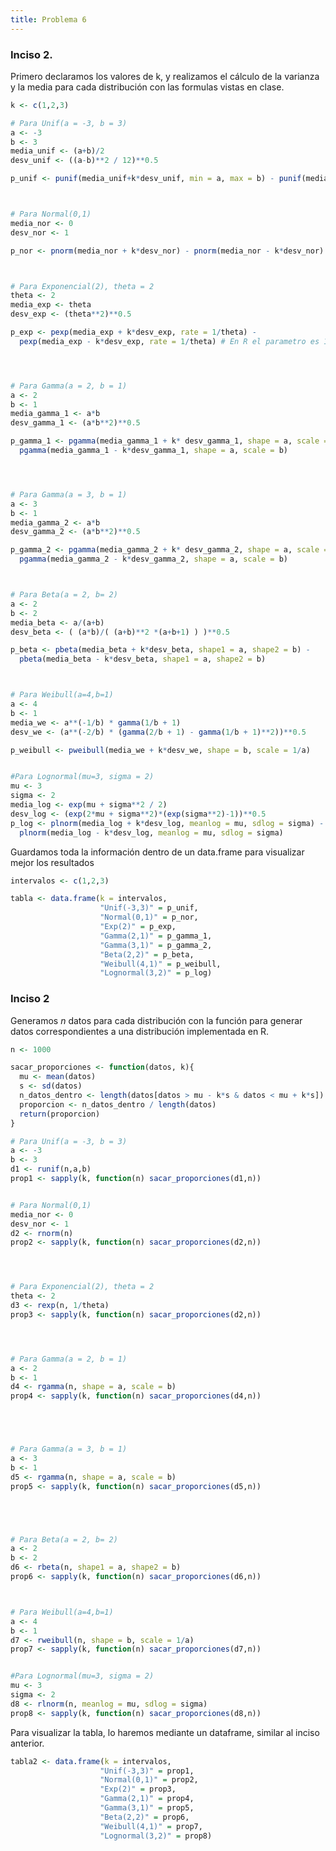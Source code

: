 ---
title: Problema 6
---

### Inciso 2.

Primero declaramos los valores de k, y realizamos el cálculo de la varianza y la media para cada distribución con las formulas vistas en clase. 

```{r}
k <- c(1,2,3)

# Para Unif(a = -3, b = 3)
a <- -3
b <- 3
media_unif <- (a+b)/2
desv_unif <- ((a-b)**2 / 12)**0.5

p_unif <- punif(media_unif+k*desv_unif, min = a, max = b) - punif(media_unif-k*desv_unif, min = a, max = b)



# Para Normal(0,1)
media_nor <- 0
desv_nor <- 1

p_nor <- pnorm(media_nor + k*desv_nor) - pnorm(media_nor - k*desv_nor)



# Para Exponencial(2), theta = 2
theta <- 2
media_exp <- theta
desv_exp <- (theta**2)**0.5

p_exp <- pexp(media_exp + k*desv_exp, rate = 1/theta) -
  pexp(media_exp - k*desv_exp, rate = 1/theta) # En R el parametro es 1/theta




# Para Gamma(a = 2, b = 1)
a <- 2
b <- 1
media_gamma_1 <- a*b
desv_gamma_1 <- (a*b**2)**0.5

p_gamma_1 <- pgamma(media_gamma_1 + k* desv_gamma_1, shape = a, scale = b) -
  pgamma(media_gamma_1 - k*desv_gamma_1, shape = a, scale = b)




# Para Gamma(a = 3, b = 1)
a <- 3
b <- 1
media_gamma_2 <- a*b
desv_gamma_2 <- (a*b**2)**0.5

p_gamma_2 <- pgamma(media_gamma_2 + k* desv_gamma_2, shape = a, scale = b) -
  pgamma(media_gamma_2 - k*desv_gamma_2, shape = a, scale = b)



# Para Beta(a = 2, b= 2)
a <- 2
b <- 2
media_beta <- a/(a+b)
desv_beta <- ( (a*b)/( (a+b)**2 *(a+b+1) ) )**0.5

p_beta <- pbeta(media_beta + k*desv_beta, shape1 = a, shape2 = b) -
  pbeta(media_beta - k*desv_beta, shape1 = a, shape2 = b)



# Para Weibull(a=4,b=1)
a <- 4
b <- 1
media_we <- a**(-1/b) * gamma(1/b + 1)
desv_we <- (a**(-2/b) * (gamma(2/b + 1) - gamma(1/b + 1)**2))**0.5

p_weibull <- pweibull(media_we + k*desv_we, shape = b, scale = 1/a)


#Para Lognormal(mu=3, sigma = 2)
mu <- 3
sigma <- 2
media_log <- exp(mu + sigma**2 / 2)
desv_log <- (exp(2*mu + sigma**2)*(exp(sigma**2)-1))**0.5
p_log <- plnorm(media_log + k*desv_log, meanlog = mu, sdlog = sigma) -
  plnorm(media_log - k*desv_log, meanlog = mu, sdlog = sigma)

```

Guardamos toda la información dentro de un data.frame para visualizar mejor los resultados

```{r}
intervalos <- c(1,2,3)

tabla <- data.frame(k = intervalos,
                    "Unif(-3,3)" = p_unif,
                    "Normal(0,1)" = p_nor,
                    "Exp(2)" = p_exp,
                    "Gamma(2,1)" = p_gamma_1,
                    "Gamma(3,1)" = p_gamma_2,
                    "Beta(2,2)" = p_beta,
                    "Weibull(4,1)" = p_weibull,
                    "Lognormal(3,2)" = p_log)
```

### Inciso 2

Generamos $n$ datos para cada distribución con la función para generar datos correspondientes a una distribución implementada en R.

```{r}
n <- 1000

sacar_proporciones <- function(datos, k){
  mu <- mean(datos)
  s <- sd(datos)
  n_datos_dentro <- length(datos[datos > mu - k*s & datos < mu + k*s])
  proporcion <- n_datos_dentro / length(datos)
  return(proporcion)
}

# Para Unif(a = -3, b = 3)
a <- -3
b <- 3
d1 <- runif(n,a,b)
prop1 <- sapply(k, function(n) sacar_proporciones(d1,n))


# Para Normal(0,1)
media_nor <- 0
desv_nor <- 1
d2 <- rnorm(n)
prop2 <- sapply(k, function(n) sacar_proporciones(d2,n))




# Para Exponencial(2), theta = 2
theta <- 2
d3 <- rexp(n, 1/theta)
prop3 <- sapply(k, function(n) sacar_proporciones(d2,n))




# Para Gamma(a = 2, b = 1)
a <- 2
b <- 1
d4 <- rgamma(n, shape = a, scale = b)
prop4 <- sapply(k, function(n) sacar_proporciones(d4,n))





# Para Gamma(a = 3, b = 1)
a <- 3
b <- 1
d5 <- rgamma(n, shape = a, scale = b)
prop5 <- sapply(k, function(n) sacar_proporciones(d5,n))





# Para Beta(a = 2, b= 2)
a <- 2
b <- 2
d6 <- rbeta(n, shape1 = a, shape2 = b)
prop6 <- sapply(k, function(n) sacar_proporciones(d6,n))



# Para Weibull(a=4,b=1)
a <- 4
b <- 1
d7 <- rweibull(n, shape = b, scale = 1/a)
prop7 <- sapply(k, function(n) sacar_proporciones(d7,n))


#Para Lognormal(mu=3, sigma = 2)
mu <- 3
sigma <- 2
d8 <- rlnorm(n, meanlog = mu, sdlog = sigma)
prop8 <- sapply(k, function(n) sacar_proporciones(d8,n))
```


Para visualizar la tabla, lo haremos mediante un dataframe, similar al inciso anterior.

```{r}
tabla2 <- data.frame(k = intervalos,
                    "Unif(-3,3)" = prop1,
                    "Normal(0,1)" = prop2,
                    "Exp(2)" = prop3,
                    "Gamma(2,1)" = prop4,
                    "Gamma(3,1)" = prop5,
                    "Beta(2,2)" = prop6,
                    "Weibull(4,1)" = prop7,
                    "Lognormal(3,2)" = prop8)
```



